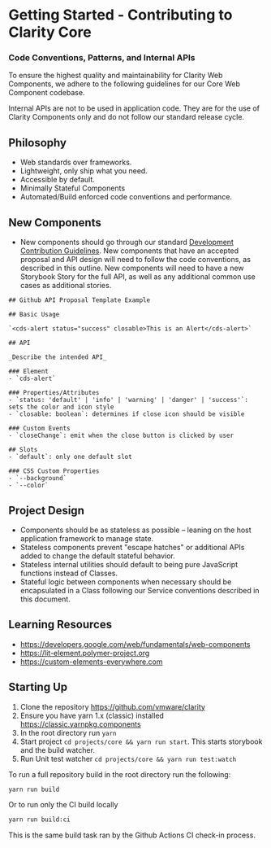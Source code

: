 
<Meta title="Internal Documentation/Getting Started" />

# Getting Started - Contributing to Clarity Core

### Code Conventions, Patterns, and Internal APIs

To ensure the highest quality and maintainability for Clarity Web Components, we
adhere to the following guidelines for our Core Web Component codebase.

<cds-alert-group status="warning" cds-layout="m-t:lg">
  <cds-alert>
    Internal APIs are not to be used in application code. They are for the use of Clarity Components only and do not
    follow our standard release cycle.
  </cds-alert>
</cds-alert-group>

## Philosophy

- Web standards over frameworks.
- Lightweight, only ship what you need.
- Accessible by default.
- Minimally Stateful Components
- Automated/Build enforced code conventions and performance.

## New Components

- New components should go through our standard [Development Contribution Guidelines](https://github.com/vmware/clarity/blob/master/docs/CONTRIBUTING_DEVELOPMENT.md).
  New components that have an accepted proposal and API design will need to follow
  the code conventions, as described in this outline. New components will need to
  have a new Storybook Story for the full API, as well as any additional common
  use cases as additional stories.

```
## Github API Proposal Template Example

## Basic Usage

`<cds-alert status="success" closable>This is an Alert</cds-alert>`

## API

_Describe the intended API_

### Element
- `cds-alert`

### Properties/Attributes
- `status: 'default' | 'info' | 'warning' | 'danger' | 'success'`: sets the color and icon style
- `closable: boolean`: determines if close icon should be visible

### Custom Events
- `closeChange`: emit when the close button is clicked by user

## Slots
- `default`: only one default slot

### CSS Custom Properties
- `--background`
- `--color`
```

## Project Design

- Components should be as stateless as possible – leaning on the host application framework to manage state.
- Stateless components prevent "escape hatches" or additional APIs added to change the default stateful behavior.
- Stateless internal utilities should default to being pure JavaScript functions instead of Classes.
- Stateful logic between components when necessary should be encapsulated in a
  Class following our Service conventions described in this document.

## Learning Resources

- https://developers.google.com/web/fundamentals/web-components
- https://lit-element.polymer-project.org
- https://custom-elements-everywhere.com

## Starting Up

1. Clone the repository https://github.com/vmware/clarity
2. Ensure you have yarn 1.x (classic) installed https://classic.yarnpkg.components
3. In the root directory run `yarn`
4. Start project `cd projects/core && yarn run start`. This starts storybook and the build watcher.
5. Run Unit test watcher `cd projects/core && yarn run test:watch`

To run a full repository build in the root directory run the following:

```bash
yarn run build
```

Or to run only the CI build locally

```bash
yarn run build:ci
```

This is the same build task ran by the Github Actions CI check-in process.
